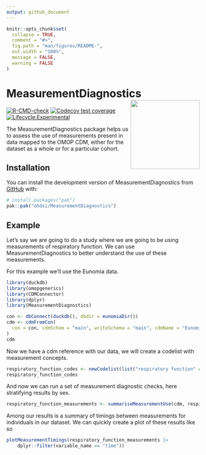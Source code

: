 ```yaml
---
output: github_document
---
```


<!-- README.md is generated from README.Rmd. Please edit that file -->

```r
knitr::opts_chunk$set(
  collapse = TRUE,
  comment = "#>",
  fig.path = "man/figures/README-",
  out.width = "100%", 
  message = FALSE, 
  warning = FALSE
)
```

<!-- README.md is generated from README.Rmd. Please edit that file -->

# MeasurementDiagnostics <img src="man/figures/HexstickerMeasurementDiagnostics.png" align="right" height="180"/>

<!-- badges: start -->
[![R-CMD-check](https://github.com/OHDSI/MeasurementDiagnostics/workflows/R-CMD-check/badge.svg)](https://github.com/OHDSI/MeasurementDiagnostics/actions)
[![Codecov test coverage](https://codecov.io/gh/OHDSI/MeasurementDiagnostics/branch/main/graph/badge.svg)](https://app.codecov.io/gh/OHDSI/MeasurementDiagnostics?branch=main)
[![Lifecycle:Experimental](https://img.shields.io/badge/Lifecycle-Experimental-339999)](https://lifecycle.r-lib.org/articles/stages.html#experimental)

<!-- badges: end -->

The MeasurementDiagnostics package helps us to assess the use of measurements present in data mapped to the OMOP CDM, either for the dataset as a whole or for a particular cohort.

## Installation

You can install the development version of MeasurementDiagnostics from [GitHub](https://github.com/) with:

``` r
# install.packages("pak")
pak::pak("ohdsi/MeasurementDiagnostics")
```

## Example

Let's say we are going to do a study where we are going to be using measurements of respiratory function. We can use MeasurementDiagnostics to better understand the use of these measurements.

For this example we'll use the Eunomia data. 

```r
library(duckdb)
library(omopgenerics)
library(CDMConnector)
library(dplyr)
library(MeasurementDiagnostics)
```

```r
con <- dbConnect(duckdb(), dbdir = eunomiaDir())
cdm <- cdmFromCon(
  con = con, cdmSchem = "main", writeSchema = "main", cdmName = "Eunomia"
)
cdm
```

Now we have a cdm reference with our data, we will create a codelist with measurement concepts.
```r
respiratory_function_codes <- newCodelist(list("respiratory function" = c(4052083L, 4133840L, 3011505L)))
respiratory_function_codes
```

And now we can run a set of measurement diagnostic checks, here stratifying results by sex.
```r
respiratory_function_measurements <- summariseMeasurementUse(cdm, respiratory_function_codes, bySex = TRUE)
```

Among our results is a summary of timings between measurements for individuals in our dataset. We can quickly create a plot of these results like so
```r
plotMeasurementTimings(respiratory_function_measurements |> 
    dplyr::filter(variable_name == "time"))
```
